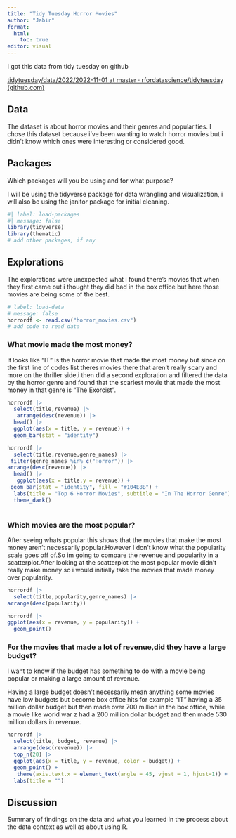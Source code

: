 ```yaml
---
title: "Tidy Tuesday Horror Movies"
author: "Jabir"
format: 
  html:
    toc: true
editor: visual
---
```


I got this data from tidy tuesday on github

[tidytuesday/data/2022/2022-11-01 at master · rfordatascience/tidytuesday (github.com)](https://github.com/rfordatascience/tidytuesday/tree/master/data/2022/2022-11-01)

## Data

The dataset is about horror movies and their genres and popularities. I chose this dataset because i've been wanting to watch horror movies but i didn't know which ones were interesting or considered good.

## Packages

Which packages will you be using and for what purpose?

I will be using the tidyverse package for data wrangling and visualization, i will also be using the janitor package for initial cleaning.

```r
#| label: load-packages
#| message: false
library(tidyverse)
library(thematic)
# add other packages, if any
```

## Explorations

The explorations were unexpected what i found there's movies that when they first came out i thought they did bad in the box office but here those movies are being some of the best.

```r
# label: load-data
# message: false
horrordf <- read.csv("horror_movies.csv")
# add code to read data
```

### What movie made the most money?

It looks like "IT" is the horror movie that made the most money but since on the first line of codes list theres movies there that aren't really scary and more on the thriller side,i then did a second exploration and filtered the data by the horror genre and found that the scariest movie that made the most money in that genre is "The Exorcist".

```r
horrordf |>
  select(title,revenue) |>
   arrange(desc(revenue)) |>
  head() |>
  ggplot(aes(x = title, y = revenue)) +
  geom_bar(stat = "identity")
```

```r
horrordf |>
  select(title,revenue,genre_names) |>
 filter(genre_names %in% c("Horror")) |>
arrange(desc(revenue)) |> 
  head() |>
   ggplot(aes(x = title,y = revenue)) +
 geom_bar(stat = "identity", fill = "#104E8B") +
  labs(title = "Top 6 Horror Movies", subtitle = "In The Horror Genre") +
  theme_dark()
  
```

### Which movies are the most popular?

After seeing whats popular this shows that the movies that make the most money aren't necessarily popular.However I don't know what the popularity scale goes off of.So im going to compare the revenue and popularity in a scatterplot.After looking at the scatterplot the most popular movie didn't really make money so i would initially take the movies that made money over popularity.

```r
horrordf |>
  select(title,popularity,genre_names) |>
arrange(desc(popularity)) 
```

```r
horrordf |>
ggplot(aes(x = revenue, y = popularity)) +
  geom_point()
```

### For the movies that made a lot of revenue,did they have a large budget?

I want to know if the budget has something to do with a movie being popular or making a large amount of revenue.

Having a large budget doesn't necessarily mean anything some movies have low budgets but become box office hits for example "IT" having a 35 million dollar budget but then made over 700 million in the box office, while a movie like world war z had a 200 million dollar budget and then made 530 million dollars in revenue.

```r
horrordf |>
  select(title, budget, revenue) |>
  arrange(desc(revenue)) |>
  top_n(20) |>
  ggplot(aes(x = title, y = revenue, color = budget)) +
  geom_point() + 
   theme(axis.text.x = element_text(angle = 45, vjust = 1, hjust=1)) +
  labs(title = "")
```

## Discussion

Summary of findings on the data and what you learned in the process about the data context as well as about using R.
